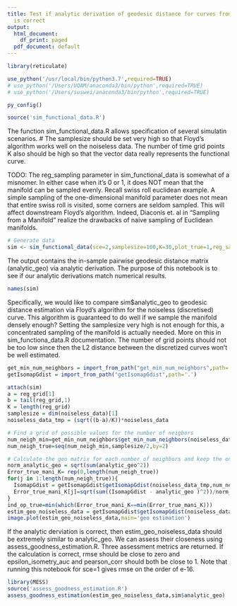 ```yaml
---
title: Test if analytic derivation of geodesic distance for curves from sim_functional_data.R
  is correct
output:
  html_document:
    df_print: paged
  pdf_document: default
---
```


```r
library(reticulate)

use_python('/usr/local/bin/python3.7',required=TRUE)
# use_python('/Users/UQAM/anaconda3/bin/python',required=TRUE)
# use_python('/Users/suswei/anaconda3/bin/python',required=TRUE)

```


```r
py_config()
```


```r
source('sim_functional_data.R')
```

The function sim_functional_data.R allows specification of several simulatin scenarios. 
# The samplesize should be set very high so that Floyd's algorithm works well on the noiseless data. The number of time grid points K also should be high so that the vector data really represents the functional curve.

TODO: The reg_sampling parameter in sim_functional_data is somewhat of a misnomer. In either case when it's 0 or 1, it does NOT mean that the manifold can be sampled evenly. Recall swiss roll euclidean example. A simple sampling of the one-dimensional manifold parameter does not mean that entire swiss roll is visited, some corners are seldom sampled. This will affect downstream Floyd's algorithm. Indeed, Diaconis et. al in "Sampling from a Manifold" realize the drawbacks of naive sampling of Euclidean manifolds. 

```r
# Generate data
sim <- sim_functional_data(sce=2,samplesize=100,K=30,plot_true=1,reg_sampling=1)
```

The output contains the in-sample pairwise geodesic distance matrix (analytic_geo) via analytic derivation. The purpose of this notebook is to see if our analytic derivations match numerical results.

```r
names(sim)
```


Specifically, we would like to compare sim$analytic_geo to geodesic distance estimation via Floyd's algorithm for the noiseless (discretised) curve. This algorithm is guaranteed to do well if we sample the manifold densely enough? Setting the samplesize very high is not enough for this, a concentrated sampling of the manifold is actually needed. More on this in sim_functiona_data.R documentation. The number of grid points should not be too low since then the L2 distance between the discretized curves won't be well estimated.

```r
get_min_num_neighbors = import_from_path("get_min_num_neighbors",path='.')
getIsomapGdist = import_from_path("getIsomapGdist",path='.')

attach(sim)
a = reg_grid[1]
b = tail(reg_grid,1)
K = length(reg_grid)
samplesize = dim(noiseless_data)[1]
noiseless_data_tmp = (sqrt((b-a)/K))*noiseless_data

# Find a grid of possible values for the number of neigbors
num_neigh_min=get_min_num_neighbors$get_min_num_neighbors(noiseless_data_tmp)
num_neigh_true=seq(num_neigh_min,samplesize/2,by=2)

# Calculate the geo matrix for each number of neighbors and keep the one that gives the minimal error
norm_analytic_geo = sqrt(sum(analytic_geo^2))
Error_true_mani_K= rep(0,length(num_neigh_true))
for(j in 1:length(num_neigh_true)){
  IsomapGdist = getIsomapGdist$getIsomapGdist(noiseless_data_tmp,num_neigh_true[j])
  Error_true_mani_K[j]=sqrt(sum((IsomapGdist - analytic_geo )^2))/norm_analytic_geo
}
ind_op_true=min(which(Error_true_mani_K==min(Error_true_mani_K)))
estim_geo_noiseless_data = getIsomapGdist$getIsomapGdist(noiseless_data_tmp,num_neigh_true[ind_op_true])
image.plot(estim_geo_noiseless_data,main='geo estimation')
```

If the analytic derviation is correct, then estim_geo_noiseless_data should be extremely similar to analytic_geo. We can assess their closeness using assess_goodness_estimation.R. Three assessment metrics are returned. If the calculation is correct, rmse should be close to zero and epsilon_isometry_auc and pearson_corr should both be close to 1. Note that running this notebook for sce=1 gives rmse on the order of e-16.
```r
library(MESS)
source('assess_goodness_estimation.R')
assess_goodness_estimation(estim_geo_noiseless_data,sim$analytic_geo)
```

